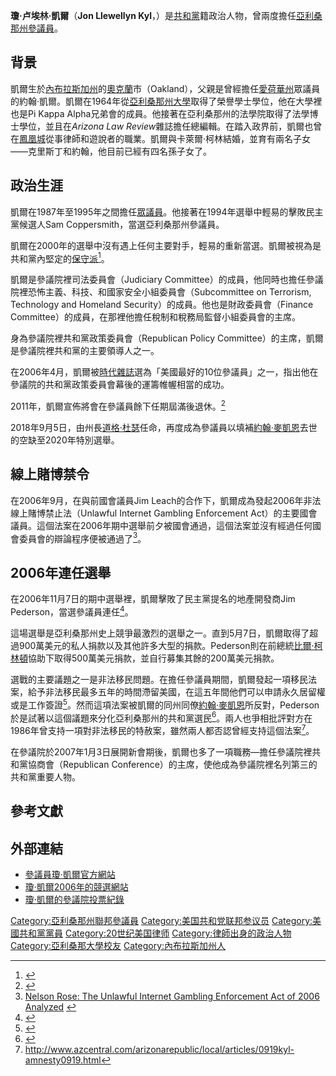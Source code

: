 {{noteTA
|1=zh-hans:乔恩;zh-tw:瓊;
}}
{{Infobox Senator
| name=瓊·凱爾
| nationality=美國
| image name=Jon Kyl, official portrait, 115th Congress.jpg
| jr/sr and state=美國[[亞利桑那州|亞利桑那州]]參議員
| party=[[共和黨_(美國)|共和黨]]
| term_start=2018年9月5日
| term_end=2019年1月3日
| appointer = [[道格·杜瑟|道格·杜瑟]]
| preceded=[[約翰·麥凱恩|約翰·麥凱恩]]
| successor = [[玛尔塔·麦萨利|玛尔塔·麦萨利]] 
| term_start2=1995年1月3日
| term_end2=2013年1月3日
| alongside=[[傑夫·佛雷克|傑夫·佛雷克]]
| preceded2={{le|丹尼斯·德孔西尼|Dennis DeConcini}}
| succeeded2=[[傑夫·佛雷克|傑夫·佛雷克]]
| date of birth=1942年4月25日
| place of birth=[[內布拉斯加州|內布拉斯加州]][[奧克蘭_(內布拉斯加州)|奧克蘭]]
| dead=在世
| date of death=
| place of death=
| spouse=卡萊爾·柯林
| religion=[[長老教會|長老教會]]
}}

'''瓊·卢埃林·凱爾'''（'''Jon Llewellyn Kyl'''，{{bd|1942年|4月25日|catIdx=Kyl, Jon}}）是[[共和黨_(美國)|共和黨]]籍政治人物，曾兩度擔任[[亞利桑那州|亞利桑那州]][[美國參議院|參議員]]。

== 背景 ==
凱爾生於[[內布拉斯加州|內布拉斯加州]]的[[奧克蘭_(內布拉斯加州)|奧克蘭]]市（Oakland），父親是曾經擔任[[愛荷華州|愛荷華州]]眾議員的約翰·凱爾。凱爾在1964年從[[亞利桑那州大學|亞利桑那州大學]]取得了榮譽學士學位，他在大學裡也是Pi Kappa Alpha兄弟會的成員。他接著在亞利桑那州的法學院取得了法學博士學位，並且在''Arizona Law Review''雜誌擔任總編輯。在踏入政界前，凱爾也曾在[[鳳凰城_(亞利桑那州)|鳳凰城]]從事律師和遊說者的職業。凱爾與卡萊爾·柯林結婚，並育有兩名子女——克里斯丁和約翰，他目前已經有四名孫子女了。

== 政治生涯 ==
凱爾在1987年至1995年之間擔任[[美國眾議院|眾議員]]。他接著在1994年選舉中輕易的擊敗民主黨候選人Sam Coppersmith，當選亞利桑那州參議員。

凱爾在2000年的選舉中沒有遇上任何主要對手，輕易的重新當選。凱爾被視為是共和黨內堅定的[[保守主義|保守派]]<ref>{{cite web|url=http://phoenixnewtimes.com/Issues/2006-04-13/news/feature.html |title=Stealth Zealot |last=Nelson |first=Robert |publisher=Phoenix New Times |accessdate=2006-10-03 |deadurl=yes |archiveurl=https://web.archive.org/web/20060426162057/http://www.phoenixnewtimes.com/Issues/2006-04-13/news/feature.html |archivedate=2006-04-26 }}</ref>。

凱爾是參議院裡司法委員會（Judiciary Committee）的成員，他同時也擔任參議院裡恐怖主義、科技、和國家安全小組委員會（Subcommittee on Terrorism, Technology and Homeland Security）的成員。他也是財政委員會（Finance Committee）的成員，在那裡他擔任稅制和稅務局監督小組委員會的主席。

身為參議院裡共和黨政策委員會（Republican Policy Committee）的主席，凱爾是參議院裡共和黨的主要領導人之一。

在2006年4月，凱爾被[[時代雜誌|時代雜誌]]選為「美國最好的10位參議員」之一，指出他在參議院的共和黨政策委員會幕後的運籌帷幄相當的成功。

2011年，凱爾宣佈將會在參議員餘下任期屆滿後退休。<ref name=politico01>{{cite web |url=http://www.politico.com/news/stories/0211/49238.html |title=Sen. Jon Kyl announces his retirement from Senate |date=February 10, 2011 |accessdate=February 10, 2011 |work=Politico |first1=David |last1=Catanese |first2=Jennifer |last2=Epstein |archive-date=2011-02-11 |archive-url=https://web.archive.org/web/20110211102302/http://www.politico.com/news/stories/0211/49238.html |dead-url=no }}</ref>

2018年9月5日，由州長[[道格·杜瑟|道格·杜瑟]]任命，再度成為參議員以填補[[約翰·麥凱恩|約翰·麥凱恩]]去世的空缺至2020年特別選舉。

== 線上賭博禁令 ==
在2006年9月，在與前國會議員Jim Leach的合作下，凱爾成為發起2006年非法線上賭博禁止法（Unlawful Internet Gambling Enforcement Act）的主要國會議員。這個法案在2006年期中選舉前夕被國會通過，這個法案並沒有經過任何國會委員會的辯論程序便被通過了<ref>[http://www.gamblingandthelaw.com/columns/2006_act.htm Nelson Rose: The Unlawful Internet Gambling Enforcement Act of 2006 Analyzed] {{webarchive|url=https://web.archive.org/web/20090122054343/http://gamblingandthelaw.com/columns/2006_act.htm |date=2009-01-22 }}</ref>。

== 2006年連任選舉 ==
在2006年11月7日的期中選舉裡，凱爾擊敗了民主黨提名的地產開發商Jim Pederson，當選參議員連任<ref>{{cite web |url=http://www.azstarnet.com/dailystar/155007 |title=存档副本 |accessdate=2006-11-08 |deadurl=yes |archiveurl=https://web.archive.org/web/20070926225845/http://www.azstarnet.com/dailystar/155007 |archivedate=2007-09-26 }}</ref>。

這場選舉是亞利桑那州史上競爭最激烈的選舉之一。直到5月7日，凱爾取得了超過900萬美元的私人捐款以及其他許多大型的捐款。Pederson則在前總統[[比爾·柯林頓|比爾·柯林頓]]協助下取得500萬美元捐款，並自行募集其餘的200萬美元捐款。

選戰的主要議題之一是非法移民問題。在擔任參議員期間，凱爾發起一項移民法案，給予非法移民最多五年的時間滯留美國，在這五年間他們可以申請永久居留權或是工作簽證<ref>{{Cite web |url=http://www.foxnews.com/story/0,2933,190550,00.html |title=存档副本 |accessdate=2007-01-28 |archive-date=2006-04-08 |archive-url=https://web.archive.org/web/20060408163754/http://www.foxnews.com/story/0,2933,190550,00.html |dead-url=no }}</ref>。然而這項法案被凱爾的同州同僚[[約翰·麥凱恩|約翰·麥凱恩]]所反對，Pederson於是試著以這個議題來分化亞利桑那州的共和黨選民<ref>{{Cite web |url=http://www.azstarnet.com/allheadlines/148147 |title=存档副本 |accessdate=2007-01-28 |archive-date=2006-09-27 |archive-url=https://web.archive.org/web/20060927181400/http://www.azstarnet.com/allheadlines/148147 |dead-url=no }}</ref>。兩人也爭相批評對方在1986年曾支持一項對非法移民的特赦案，雖然兩人都否認曾經支持這個法案<ref>http://www.azcentral.com/arizonarepublic/local/articles/0919kyl-amnesty0919.html</ref>。

在參議院於2007年1月3日展開新會期後，凱爾也多了一項職務—擔任參議院裡共和黨協商會（Republican Conference）的主席，使他成為參議院裡名列第三的共和黨重要人物。

== 參考文獻 ==
<references />

== 外部連結 ==
* [https://web.archive.org/web/20060824113325/http://kyl.senate.gov/ 參議員瓊·凱爾官方網站]
* [http://www.jonkyl.com/ 瓊·凱爾2006年的競選網站] {{Wayback|url=http://www.jonkyl.com/ |date=20170925030530 }}
* [http://archive.ontheissues.org/Senate/Jon_Kyl.htm 瓊·凱爾的參議院投票紀錄] {{Wayback|url=http://archive.ontheissues.org/Senate/Jon_Kyl.htm |date=20201130111037 }}

{{start box}}
{{s-before|Eldon D. Rudd}}
{{s-title|[[美國眾議院|美國亞利桑那州眾議員]]（[[亞利桑那州第四國會選區|第4選區]]）|1987年－1995年}}
{{s-after|John B. Shadegg}}
{{U.S. Senator box
| state=亞利桑那州
| class=1
| before=Dennis DeConcini
| years=1995年－2013年
| after=[[傑夫·佛雷克|傑夫·佛雷克]]
| alongside=[[約翰·麥凱恩|約翰·麥凱恩]]}}
{{end box}}

{{DEFAULTSORT:Kyl, Jon}}
[[Category:亞利桑那州聯邦參議員|Category:亞利桑那州聯邦參議員]]
[[Category:美国共和党联邦参议员|Category:美国共和党联邦参议员]]
[[Category:美國共和黨黨員|Category:美國共和黨黨員]]
[[Category:20世纪美国律师|Category:20世纪美国律师]]
[[Category:律師出身的政治人物|Category:律師出身的政治人物]]
[[Category:亞利桑那大學校友|Category:亞利桑那大學校友]]
[[Category:內布拉斯加州人|Category:內布拉斯加州人]]
